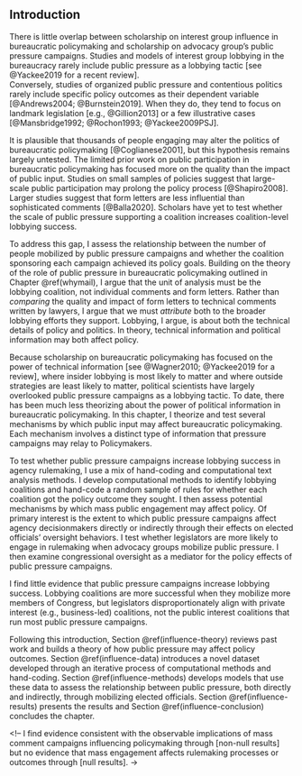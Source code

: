 ## Introduction

There is little overlap between scholarship on interest group influence in bureaucratic policymaking and scholarship on advocacy group's public pressure campaigns. Studies and models of interest group lobbying in the bureaucracy rarely include public pressure as a lobbying tactic [see @Yackee2019 for a recent review].  
Conversely, studies of organized public pressure and contentious politics rarely include specific policy outcomes as their dependent variable [@Andrews2004; @Burnstein2019]. When they do, they tend to focus on landmark legislation [e.g., @Gillion2013] or a few illustrative cases [@Mansbridge1992; @Rochon1993; @Yackee2009PSJ].

It is plausible that thousands of people engaging
may alter the politics of bureaucratic policymaking [@Coglianese2001], but this hypothesis
remains largely untested. The limited prior work on public participation in bureaucratic policymaking has focused more on the quality than the impact of public input. Studies on small samples of policies suggest that large-scale public participation may prolong the policy process [@Shapiro2008]. Larger studies suggest that form letters are less influential than sophisticated comments [@Balla2020]. Scholars have yet to test whether the scale of public pressure supporting a coalition increases coalition-level lobbying success.

<!--To address this gap, -->
To address this gap, <!--I assess the relationship between the number of
public comments and the amount of change between draft and final policy
texts. Next, -->
I assess the relationship between the number of people
mobilized by public pressure campaigns and whether the coalition sponsoring each campaign achieved its policy
goals. Building on the theory of the role of public pressure in bureaucratic policymaking outlined in Chapter \@ref(whymail), I argue that the unit of analysis must be the lobbying coalition, not individual comments and form letters. Rather than *comparing* the quality and impact of form letters to technical comments written by lawyers, I argue that we must *attribute* both to the broader lobbying efforts they support. Lobbying, I argue, is about both the technical details of policy and politics. In theory, technical information and political information may both affect policy. 

Because scholarship on bureaucratic policymaking has focused on the
power of technical information  [see @Wagner2010; @Yackee2019 for a review], where insider lobbying is most likely to
matter and where outside strategies are least likely to matter,
political scientists have largely overlooked public pressure campaigns as a lobbying
tactic. To date, there has been much less theorizing about the power of political information in bureaucratic policymaking.
In this chapter, I theorize and test several mechanisms by which public
input may affect bureaucratic policymaking. Each mechanism involves a
distinct type of information that pressure campaigns may relay to
Policymakers. 

<!--
> TODO Review theory section.


<!-- Why Public Pressure May NOT Affect Agency Decisions

Responding to public pressure campaigns, agency officials often reject the notion that public pressure should inform their decisions.

<!-- Why Public Pressure May Affect Agency Decisions
-->

To test whether public pressure campaigns increase lobbying success in agency rulemaking, I use a mix of hand-coding and computational text analysis methods. I develop computational methods to identify lobbying coalitions and hand-code a random sample of rules for whether each coalition got the policy outcome they sought. I then assess potential mechanisms by which mass public engagement may affect policy. 
Of primary interest is the extent to which public pressure campaigns affect agency decisionmakers directly or indirectly through their effects on elected officials' oversight behaviors. 
<!--TODO Ellie: sentences into full paragraphs-->
I test whether legislators are more likely to engage in rulemaking when advocacy groups mobilize public pressure. I then examine congressional oversight as a mediator for the policy effects of public pressure campaigns. 

I find little evidence that public pressure campaigns increase lobbying success. Lobbying coalitions are more successful when they mobilize more members of Congress, but legislators disproportionately align with private interest (e.g., business-led) coalitions, not the public interest coalitions that run most public pressure campaigns. 

Following this introduction, Section \@ref(influence-theory) reviews past work and builds a theory of how public pressure may affect policy outcomes. Section \@ref(influence-data) introduces a novel dataset developed through an iterative process of computational methods and hand-coding. Section \@ref(influence-methods) develops models that use these data to assess the relationship between public pressure, both directly and indirectly, through mobilizing elected officials. Section \@ref(influence-results) presents the results and Section \@ref(influence-conclusion) concludes the chapter. 





<!--
I find evidence consistent with the observable implications of mass
comment campaigns influencing policymaking through [non-null results]
but no evidence that mass engagement affects rulemaking processes or
outcomes through [null results].
->
